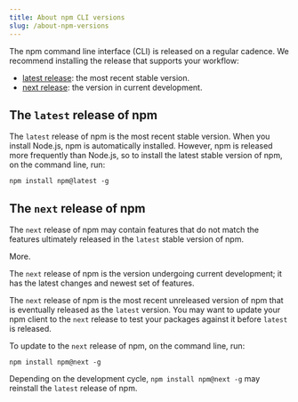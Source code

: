 ```yaml
---
title: About npm CLI versions
slug: /about-npm-versions
---
```


The npm command line interface (CLI) is released on a regular cadence. We recommend installing the release that supports your workflow:

- [latest release](#the-latest-release-of-npm): the most recent stable version.
- [next release](#the-next-release-of-npm): the version in current development.

## The `latest` release of npm

The `latest` release of npm is the most recent stable version. When you install Node.js, npm is automatically installed. However, npm is released more frequently than Node.js, so to install the latest stable version of npm, on the command line, run:

```
npm install npm@latest -g
```

## The `next` release of npm

<Note>

The `next` release of npm may contain features that do not match the features ultimately released in the `latest` stable version of npm.

More.

</Note>

The `next` release of npm is the version undergoing current development; it has the latest changes and newest set of features.

The `next` release of npm is the most recent unreleased version of npm that is eventually released as the `latest` version. You may want to update your npm client to the `next` release to test your packages against it before `latest` is released.

To update to the `next` release of npm, on the command line, run:

```
npm install npm@next -g
```

<Note>

Depending on the development cycle, `npm install npm@next -g` may reinstall the `latest` release of npm.

</Note>
